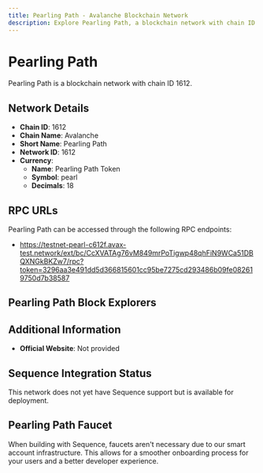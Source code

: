 ```yaml
--- 
title: Pearling Path - Avalanche Blockchain Network
description: Explore Pearling Path, a blockchain network with chain ID 1612. Learn about its native currency, Pearling Path Token, and how to interact with the network.
---
```


# Pearling Path

Pearling Path is a blockchain network with chain ID 1612.

## Network Details

- **Chain ID**: 1612
- **Chain Name**: Avalanche
- **Short Name**: Pearling Path
- **Network ID**: 1612
- **Currency**: 
  - **Name**: Pearling Path Token
  - **Symbol**: pearl
  - **Decimals**: 18

## RPC URLs

Pearling Path can be accessed through the following RPC endpoints:

- https://testnet-pearl-c612f.avax-test.network/ext/bc/CcXVATAg76vM849mrPoTigwp48qhFiN9WCa51DBQXNGkBKZw7/rpc?token=3296aa3e491dd5d366815601cc95be7275cd293486b09fe082619750d7b38587

## Pearling Path Block Explorers



## Additional Information

- **Official Website**: Not provided

## Sequence Integration Status

This network does not yet have Sequence support but is available for deployment.

## Pearling Path Faucet

When building with Sequence, faucets aren't necessary due to our smart account infrastructure. This allows for a smoother onboarding process for your users and a better developer experience.
